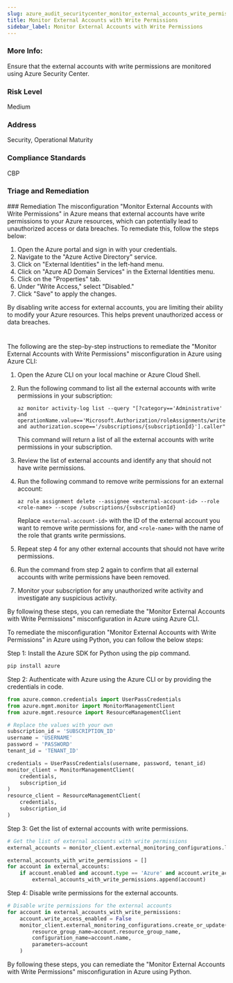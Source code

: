 ```yaml
---
slug: azure_audit_securitycenter_monitor_external_accounts_write_permissions
title: Monitor External Accounts with Write Permissions
sidebar_label: Monitor External Accounts with Write Permissions
---
```


### More Info:

Ensure that the external accounts with write permissions are monitored using Azure Security Center.

### Risk Level

Medium

### Address

Security, Operational Maturity

### Compliance Standards

CBP

### Triage and Remediation
<Tabs>
<Tab title='Remediation'>
### Remediation

<AccordionGroup>
<Accordion title='Using Console' defaultOpen='true'>
The misconfiguration "Monitor External Accounts with Write Permissions" in Azure means that external accounts have write permissions to your Azure resources, which can potentially lead to unauthorized access or data breaches. To remediate this, follow the steps below:

1. Open the Azure portal and sign in with your credentials.
2. Navigate to the "Azure Active Directory" service.
3. Click on "External Identities" in the left-hand menu.
4. Click on "Azure AD Domain Services" in the External Identities menu.
5. Click on the "Properties" tab.
6. Under "Write Access," select "Disabled."
7. Click "Save" to apply the changes.

By disabling write access for external accounts, you are limiting their ability to modify your Azure resources. This helps prevent unauthorized access or data breaches.

#
</Accordion>

<Accordion title='Using CLI'>
The following are the step-by-step instructions to remediate the "Monitor External Accounts with Write Permissions" misconfiguration in Azure using Azure CLI:

1. Open the Azure CLI on your local machine or Azure Cloud Shell.

2. Run the following command to list all the external accounts with write permissions in your subscription:

   ```
   az monitor activity-log list --query "[?category=='Administrative' and operationName.value=='Microsoft.Authorization/roleAssignments/write' and authorization.scope=='/subscriptions/{subscriptionId}'].caller"
   ```

   This command will return a list of all the external accounts with write permissions in your subscription.

3. Review the list of external accounts and identify any that should not have write permissions.

4. Run the following command to remove write permissions for an external account:

   ```
   az role assignment delete --assignee <external-account-id> --role <role-name> --scope /subscriptions/{subscriptionId}
   ```

   Replace `<external-account-id>` with the ID of the external account you want to remove write permissions for, and `<role-name>` with the name of the role that grants write permissions.

5. Repeat step 4 for any other external accounts that should not have write permissions.

6. Run the command from step 2 again to confirm that all external accounts with write permissions have been removed.

7. Monitor your subscription for any unauthorized write activity and investigate any suspicious activity.

By following these steps, you can remediate the "Monitor External Accounts with Write Permissions" misconfiguration in Azure using Azure CLI.
</Accordion>

<Accordion title='Using Python'>
To remediate the misconfiguration "Monitor External Accounts with Write Permissions" in Azure using Python, you can follow the below steps:

Step 1: Install the Azure SDK for Python using the pip command.

```python
pip install azure
```

Step 2: Authenticate with Azure using the Azure CLI or by providing the credentials in code.

```python
from azure.common.credentials import UserPassCredentials
from azure.mgmt.monitor import MonitorManagementClient
from azure.mgmt.resource import ResourceManagementClient

# Replace the values with your own
subscription_id = 'SUBSCRIPTION_ID'
username = 'USERNAME'
password = 'PASSWORD'
tenant_id = 'TENANT_ID'

credentials = UserPassCredentials(username, password, tenant_id)
monitor_client = MonitorManagementClient(
    credentials,
    subscription_id
)
resource_client = ResourceManagementClient(
    credentials,
    subscription_id
)
```

Step 3: Get the list of external accounts with write permissions.

```python
# Get the list of external accounts with write permissions
external_accounts = monitor_client.external_monitoring_configurations.list_by_subscription()

external_accounts_with_write_permissions = []
for account in external_accounts:
    if account.enabled and account.type == 'Azure' and account.write_access_enabled:
        external_accounts_with_write_permissions.append(account)
```

Step 4: Disable write permissions for the external accounts.

```python
# Disable write permissions for the external accounts
for account in external_accounts_with_write_permissions:
    account.write_access_enabled = False
    monitor_client.external_monitoring_configurations.create_or_update(
        resource_group_name=account.resource_group_name,
        configuration_name=account.name,
        parameters=account
    )
```

By following these steps, you can remediate the "Monitor External Accounts with Write Permissions" misconfiguration in Azure using Python.
</Accordion>

</AccordionGroup>
</Tab>
</Tabs>

